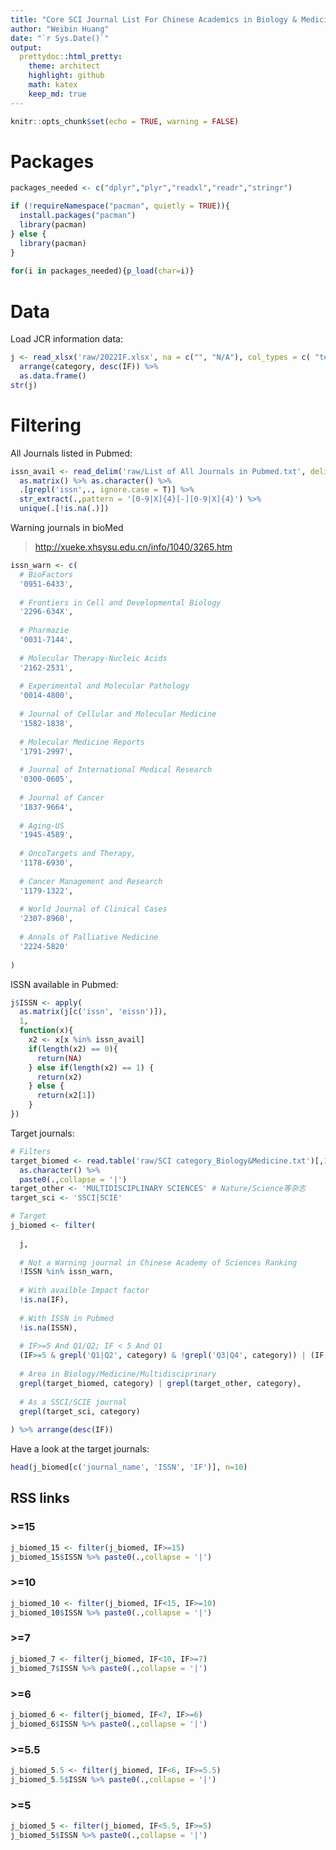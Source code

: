 ```yaml
---
title: "Core SCI Journal List For Chinese Academics in Biology & Medicine"
author: "Weibin Huang"
date: "`r Sys.Date()`"
output:
  prettydoc::html_pretty:
    theme: architect
    highlight: github
    math: katex
    keep_md: true
---
```



```r
knitr::opts_chunk$set(echo = TRUE, warning = FALSE)
```

# Packages

```r
packages_needed <- c("dplyr","plyr","readxl","readr","stringr")

if (!requireNamespace("pacman", quietly = TRUE)){
  install.packages("pacman")
  library(pacman)
} else {
  library(pacman)
}
  
for(i in packages_needed){p_load(char=i)}
```

# Data

Load JCR information data:

```r
j <- read_xlsx('raw/2022IF.xlsx', na = c("", "N/A"), col_types = c( "text", "text","text", "text",  "numeric",  "numeric",  "numeric",  "numeric")) %>% 
  arrange(category, desc(IF)) %>% 
  as.data.frame()
str(j)
```


# Filtering

All Journals listed in Pubmed:

```r
issn_avail <- read_delim('raw/List of All Journals in Pubmed.txt', delim  = '\t') %>% 
  as.matrix() %>% as.character() %>% 
  .[grepl('issn',., ignore.case = T)] %>% 
  str_extract(.,pattern = '[0-9|X]{4}[-][0-9|X]{4}') %>%
  unique(.[!is.na(.)])
```

Warning journals in bioMed

> [http://xueke.xhsysu.edu.cn/info/1040/3265.htm](http://xueke.xhsysu.edu.cn/info/1040/3265.htm)

```r

issn_warn <- c(
  # BioFactors
  '0951-6433',
  
  # Frontiers in Cell and Developmental Biology
  '2296-634X',
  
  # Pharmazie
  '0031-7144',
  
  # Molecular Therapy-Nucleic Acids
  '2162-2531',
  
  # Experimental and Molecular Pathology
  '0014-4800',
  
  # Journal of Cellular and Molecular Medicine
  '1582-1838',
  
  # Molecular Medicine Reports
  '1791-2997',
  
  # Journal of International Medical Research
  '0300-0605',
  
  # Journal of Cancer
  '1837-9664',
  
  # Aging-US
  '1945-4589',
  
  # OncoTargets and Therapy,
  '1178-6930',
  
  # Cancer Management and Research
  '1179-1322',
  
  # World Journal of Clinical Cases
  '2307-8960',
  
  # Annals of Palliative Medicine
  '2224-5820'
  
)
```

ISSN available in Pubmed: 

```r
j$ISSN <- apply(
  as.matrix(j[c('issn', 'eissn')]), 
  1, 
  function(x){
    x2 <- x[x %in% issn_avail]
    if(length(x2) == 0){
      return(NA)
    } else if(length(x2) == 1) {
      return(x2)
    } else {
      return(x2[1])
    }
})

```

Target journals:

```r

# Filters
target_biomed <- read.table('raw/SCI category_Biology&Medicine.txt')[,1] %>% 
  as.character() %>% 
  paste0(.,collapse = '|')
target_other <- 'MULTIDISCIPLINARY SCIENCES' # Nature/Science等杂志
target_sci <- 'SSCI|SCIE'

# Target
j_biomed <- filter(
  
  j,
  
  # Not a Warning journal in Chinese Academy of Sciences Ranking
  !ISSN %in% issn_warn,
  
  # With availble Impact factor
  !is.na(IF),
  
  # With ISSN in Pubmed
  !is.na(ISSN),
  
  # IF>=5 And Q1/Q2; IF < 5 And Q1
  (IF>=5 & grepl('Q1|Q2', category) & !grepl('Q3|Q4', category)) | (IF < 5 & grepl('Q1', category) & !grepl('Q2|Q3|Q4', category)), 
  
  # Area in Biology/Medicine/Multidisciprinary
  grepl(target_biomed, category) | grepl(target_other, category),
  
  # As a SSCI/SCIE journal
  grepl(target_sci, category)
  
) %>% arrange(desc(IF))

```

Have a look at the target journals:

```r
head(j_biomed[c('journal_name', 'ISSN', 'IF')], n=10)

```

## RSS links

### >=15

```r
j_biomed_15 <- filter(j_biomed, IF>=15)
j_biomed_15$ISSN %>% paste0(.,collapse = '|')
```


### >=10


```r
j_biomed_10 <- filter(j_biomed, IF<15, IF>=10)
j_biomed_10$ISSN %>% paste0(.,collapse = '|')
```


### >=7


```r
j_biomed_7 <- filter(j_biomed, IF<10, IF>=7)
j_biomed_7$ISSN %>% paste0(.,collapse = '|')
```

### >=6


```r
j_biomed_6 <- filter(j_biomed, IF<7, IF>=6)
j_biomed_6$ISSN %>% paste0(.,collapse = '|')
```


### >=5.5


```r
j_biomed_5.5 <- filter(j_biomed, IF<6, IF>=5.5)
j_biomed_5.5$ISSN %>% paste0(.,collapse = '|')
```


### >=5


```r
j_biomed_5 <- filter(j_biomed, IF<5.5, IF>=5)
j_biomed_5$ISSN %>% paste0(.,collapse = '|')

```


